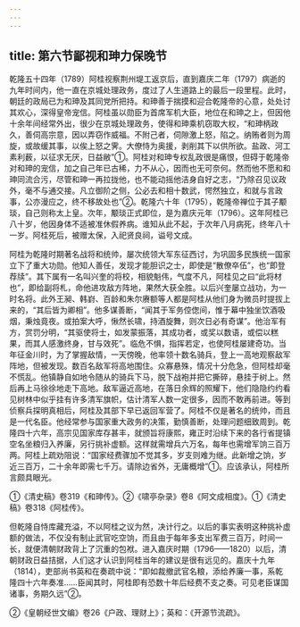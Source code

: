 ```yaml
---
---
---
```

title: 第六节鄙视和珅力保晚节
---



乾隆五十四年（1789）阿桂视察荆州堤工返京后，直到嘉庆二年（1797）病逝的九年时间内，他一直在京城处理政务，度过了人生道路上的最后一段里程。此时，朝廷的政局已为和珅及其同党所把持。和珅善于揣摸和迎合乾隆帝的心意，处处讨其欢心，深得皇帝宠信。阿桂虽以勋臣为首席军机大臣，地位在和珅之上，但因他十余年间经常外出，很少在京城处理政务，使得和珅乘机窃取大权，“和珅柄政久，善伺高宗意，因以弄窃作威福。不附己者，伺隙激上怒，陷之。纳贿者则为周旋，或故缓其事，以俟上怒之霁。大僚恃为奥援，剥削其下以供所欲。盐政、河工素利薮，以征求无厌，日益敝”①。阿桂对和珅专权乱政很是痛恨，但碍于乾隆帝对和珅的宠信，加之自己年已古稀，力不从心，因而也无可奈何。然而他不愿和和珅同流合污，尽管和珅一再拉拢他，也不能动摇他洁身自好之志，“乃除召见议政外，毫不与通交接。凡立御阶之侧，公必去和相十数武，愕然独立，和就与言政事，公亦漫应之，终不移故处也”②。乾隆六十年（1795），乾隆帝禅位于其子颙琰，自己则称太上皇。次年，颙琰正式即位，是为嘉庆元年（1796）。这年阿桂已八十岁，他因身体不适被准休假养病。谁知从此不起，于次年八月病死，终年八十一岁。阿桂死后，被赠太保，入祀贤良祠，谥号文成。

阿桂为乾隆时期著名战将和统帅，屡次统领大军东征西讨，为巩固多民族统一国家立下了重大功勋。他知人善任，发现才能胆识之士，即使是“散僚卒伍”，也“即登荐牍”。其下属有一名叫兴奎的将校，相貌魁伟，气度不凡，阿桂见之曰“此将材也”，即给副将札，命他进攻敌方阵地，果然大获全胜。以后兴奎屡立战功，为一时名将。此外王昶、韩崶、百龄和朱尔赓额等人都是阿桂从他们身为微员时提拔上来的，“其后皆为卿相”。他多谋善断，“闻其于军务倥偬间，惟于幕中独坐饮酒吸烟，秉烛竟夜。或拍案大呼，愀然长啸，持酒旋舞，则次日必有奇谋”。他治军有方，赏罚分明，“其驱使将士，如发蒙振落，其成功者，或奖以数语，或偿以糕果，而其人感激终身，甘与效死”。临危不惧，指挥若定，也使阿桂屡建奇功。当年征金川时，为了掌握敌情，一天傍晚，他率领十数名骑兵，登上一高地观察敌军阵地，但被发现。数百名敌军将高地围住。众寡悬殊，情况十分危急，但阿桂却毫不慌乱。他镇静自如地令随从的骑兵下马，脱下战袍并把它撕碎，悬挂于树上。然后再上马徐徐地走下高地。敌军逼近高地，在落日余辉的照耀下，他们隐隐约约看见树林中似乎挂有许多清军旗帜，估计清军人数一定很多，因而不敢再前进。等到侦察兵探明真相后，阿桂及其部下早已返回军营了。阿桂不仅是著名的统帅，而且是一代名臣。他经常参与国家重大政务的决策，勤慎善断，处理问题细致周到。乾隆四十六年，高宗见国家库存甚丰，就颁旨将康熙，雍正时沿续下来的各行省提镇空名坐粮归入养廉，另行挑补虚额。这样就需增兵六万名，每年也需增军饷三百万两。阿桂上疏劝阻说：“国家经费骤加不觉其多，岁支则难为继。此新增之饷，岁近三百万，二十余年即需七千万。请除边省外，无庸概增”①。应该承认，阿桂所言颇具眼光。

①《清史稿》卷319《和珅传》。②《啸亭杂录》卷8《阿文成相度》。①《清史稿》卷318《阿桂传》。

但乾隆自恃库藏充溢，不以阿桂之议为然，决计行之。以后的事实表明这种挑补虚额的做法，不仅没有制止武官吃空饷，而且由于每年多支出军费三百万，时间一长，就便清朝财政背上了沉重的包袱。进入嘉庆时期（1796——1820）以后，清朝财政日益拮据，人们这才认识到阿桂当年的建议是很有远见的。嘉庆十九年（1814），吏部尚书英和在奏疏中说：“即如裁撤武官名粮，添给养廉一事，系乾隆四十六年奏准……臣闻其时，阿桂即有恐数十年后经费不支之奏。可见老臣谋国诸事，务期久远”②。

②《皇朝经世文编》卷26《户政、理财上》；英和：《开源节流疏》。